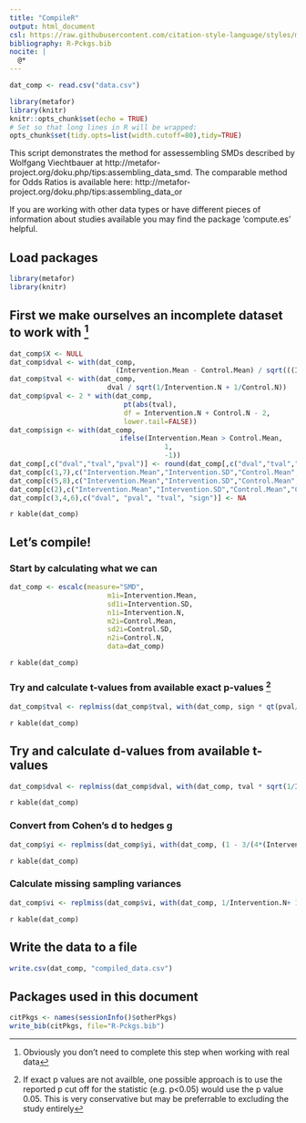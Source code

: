 ```yaml
---
title: "CompileR"
output: html_document
csl: https://raw.githubusercontent.com/citation-style-language/styles/master/apa.csl
bibliography: R-Pckgs.bib
nocite: |
  @*
---
```


```r
dat_comp <- read.csv("data.csv")
```

```r
library(metafor)
library(knitr)
knitr::opts_chunk$set(echo = TRUE)
# Set so that long lines in R will be wrapped:
opts_chunk$set(tidy.opts=list(width.cutoff=80),tidy=TRUE)
```

This script demonstrates the method for assessembling SMDs described by Wolfgang Viechtbauer at http://metafor-project.org/doku.php/tips:assembling_data_smd. The comparable method for Odds Ratios is available here: http://metafor-project.org/doku.php/tips:assembling_data_or 

If you are working with other data types or have different pieces of information about studies available you may find the package 'compute.es' helpful.

## Load packages

```r
library(metafor)
library(knitr)
```

## First we make ourselves an incomplete dataset to work with [^1]
```r
dat_comp$X <- NULL
dat_comp$dval <- with(dat_comp,
                          (Intervention.Mean - Control.Mean) / sqrt(((Intervention.N-1)*Intervention.SD^2 + (Control.N-1)*Control.SD^2)/(Intervention.N + Control.N - 2)))
dat_comp$tval <- with(dat_comp, 
                        dval / sqrt(1/Intervention.N + 1/Control.N))
dat_comp$pval <- 2 * with(dat_comp, 
                            pt(abs(tval), 
                            df = Intervention.N + Control.N - 2, 
                            lower.tail=FALSE))
dat_comp$sign <- with(dat_comp, 
                           ifelse(Intervention.Mean > Control.Mean, 
                                      1, 
                                      -1))
dat_comp[,c("dval","tval","pval")] <- round(dat_comp[,c("dval","tval","pval")], 2)
dat_comp[c(1,7),c("Intervention.Mean","Intervention.SD","Control.Mean","Control.SD","tval","pval","sign")] <- NA
dat_comp[c(5,8),c("Intervention.Mean","Intervention.SD","Control.Mean","Control.SD", "dval","pval","sign")] <- NA
dat_comp[c(2),c("Intervention.Mean","Intervention.SD","Control.Mean","Control.SD", "dval","pval")]    <- NA
dat_comp[c(3,4,6),c("dval", "pval", "tval", "sign")] <- NA
```

`r kable(dat_comp)`

## Let's compile!

### Start by calculating what we can
```r
dat_comp <- escalc(measure="SMD", 
                        m1i=Intervention.Mean, 
                        sd1i=Intervention.SD, 
                        n1i=Intervention.N, 
                        m2i=Control.Mean,  
                        sd2i=Control.SD, 
                        n2i=Control.N, 
                        data=dat_comp)
```
`r kable(dat_comp)`

### Try and calculate t-values from available exact p-values [^2]
```r
dat_comp$tval <- replmiss(dat_comp$tval, with(dat_comp, sign * qt(pval/2, df=Intervention.N+Control.N-2, lower.tail=FALSE)))
```
`r kable(dat_comp)`

## Try and calculate d-values from available t-values
```r
dat_comp$dval <- replmiss(dat_comp$dval, with(dat_comp, tval * sqrt(1/Intervention.N + 1/Control.N)))
```
`r kable(dat_comp)`

### Convert from Cohen's d to hedges g
```r
dat_comp$yi <- replmiss(dat_comp$yi, with(dat_comp, (1 - 3/(4*(Intervention.N+Control.N-2) - 1)) * dval))
```
`r kable(dat_comp)`

### Calculate missing sampling variances
```r
dat_comp$vi <- replmiss(dat_comp$vi, with(dat_comp, 1/Intervention.N+ 1/Control.N + yi^2/(2*(Intervention.N+Control.N))))
```
`r kable(dat_comp)`

## Write the data to a file
```r
write.csv(dat_comp, "compiled_data.csv")
```

[^1]: Obviously you don't need to complete this step when working with real data
[^2]: If exact p values are not availble, one possible approach is to use the reported p cut off for the statistic (e.g. p<0.05) would use the p value 0.05. This is very conservative but may be preferrable to excluding the study entirely

## Packages used in this document
```r
citPkgs <- names(sessionInfo()$otherPkgs)
write_bib(citPkgs, file="R-Pckgs.bib")
```

